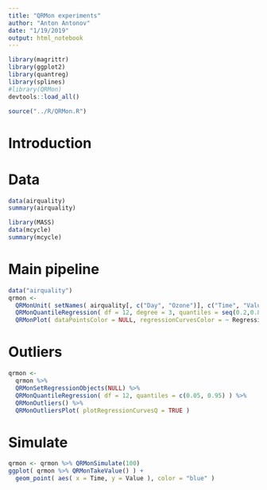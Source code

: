 ```yaml
---
title: "QRMon experiments"
author: "Anton Antonov"
date: "1/19/2019"
output: html_notebook
---
```


```r
library(magrittr)
library(ggplot2)
library(quantreg)
library(splines)
#library(QRMon)
devtools::load_all()
```


```r
source("../R/QRMon.R")
```

# Introduction

# Data

```r
data(airquality)
summary(airquality)
```

```r
library(MASS)
data(mcycle)
summary(mcycle)
```

# Main pipeline

```r
data("airquality")
qrmon <-
  QRMonUnit( setNames( airquality[, c("Day", "Ozone")], c("Time", "Value") ) ) %>%
  QRMonQuantileRegression( df = 12, degree = 3, quantiles = seq(0.2,0.8,0.2) ) %>% 
  QRMonPlot( dataPointsColor = NULL, regressionCurvesColor = ~ RegressionCurve )
```
# Outliers

```r
qrmon <-
  qrmon %>% 
  QRMonSetRegressionObjects(NULL) %>% 
  QRMonQuantileRegression( df = 12, quantiles = c(0.05, 0.95) ) %>% 
  QRMonOutliers() %>% 
  QRMonOutliersPlot( plotRegressionCurvesQ = TRUE )
```

# Simulate

```r
qrmon <- qrmon %>% QRMonSimulate(100)
ggplot( qrmon %>% QRMonTakeValue() ) +
  geom_point( aes( x = Time, y = Value ), color = "blue" )
```

